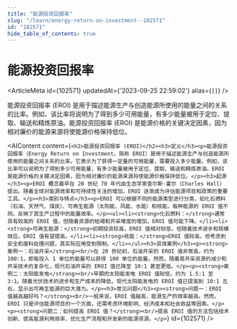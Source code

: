 ```yaml
---
title: "能源投资回报率"
slug: "/learn/energy-return-on-investment--102571"
id: "102571"
hide_table_of_contents: true
---
```



# 能源投资回报率

<ArticleMeta id={102571} updatedAt={'2023-09-25 22:59:02'} alias={`[]`} />
<div className='border-solid border-b border-t-0 my-4 border-[var(--ifm-color-gray-300)]' />

能源投资回报率 (EROI) 是用于描述能源生产与创造能源所使用的能量之间的关系的比率。例如，该比率将说明为了得到多少可用能量，有多少能量被用于定位、提取、输送和精炼原油。能源投资回报率 (EROI) 是能源价格的关键决定因素，因为相对廉价的能源来源将使能源价格保持低位。

<AIContent content={`<h2>能源投资回报率 (EROI)</h2><h3>定义</h3><p>能源投资回报率（Energy Return on Investment，简称 EROI）是用于描述能源生产与创造能源所使用的能量之间关系的比率。它表示为了获得一定量的可用能量，需要投入多少能量。例如，该比率可以说明为了得到多少可用能量，有多少能量被用于定位、提取、输送和精炼原油。EROI 是能源价格的关键决定因素，因为相对廉价的能源来源将使能源价格保持低位。</p><h3>起源</h3><p>EROI 概念最早在 20 世纪 70 年代由生态学家查尔斯·霍尔（Charles Hall）提出。随着全球对能源效率和可持续性关注的增加，EROI 逐渐成为评估能源项目和政策的重要工具。</p><h3>类别与特点</h3><p>EROI 可以根据不同的能源类型进行分类，如化石燃料（石油、天然气、煤炭）、可再生能源（太阳能、风能、水能）和核能。每种能源的 EROI 值不同，反映了其生产过程中的能量效率。</p><ul><li><strong>化石燃料：</strong>通常具有较高的 EROI 值，但随着资源的枯竭和开采难度的增加，EROI 值可能下降。</li><li><strong>可再生能源：</strong>初期投资较高，EROI 值相对较低，但随着技术进步和规模效应，EROI 值有望提高。</li><li><strong>核能：</strong>EROI 值较高，但考虑到安全和废料处理问题，其实际应用受到限制。</li></ul><h3>具体案例</h3><p><strong>案例一：石油开采</strong><br/>在 20 世纪初，石油开采的 EROI 值非常高，约为 100:1，即每投入 1 单位的能量可以获得 100 单位的能量。然而，随着易开采资源的减少和开采技术的复杂化，现代石油开采的 EROI 值已降至 10:1 甚至更低。</p><p><strong>案例二：太阳能发电</strong><br/>早期的太阳能发电 EROI 值较低，约为 1.5:1 至 3:1。随着光伏技术的进步和生产成本的降低，现代太阳能发电的 EROI 值已提高到 10:1 左右，显示出可再生能源的巨大潜力。</p><h3>常见问题</h3><p><strong>问题一：EROI 值越高越好吗？</strong><br/>一般来说，EROI 值越高，能源生产的效率越高。然而，EROI 只是评估能源项目的一个方面，还需考虑环境影响、经济成本和社会效益等因素。</p><p><strong>问题二：如何提高 EROI 值？</strong><br/>提高 EROI 值的方法包括技术创新、提高能源利用效率、优化生产流程和开发新的能源资源。</p>`} id={102571} />
